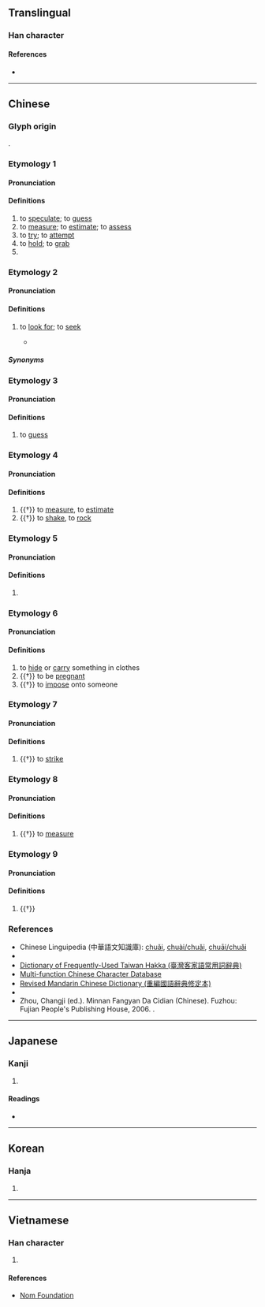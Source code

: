 {{character info/new}}
==Translingual==

===Han character===
{{Han char|rn=64|rad=手|as=09|sn=12|four=52027|canj=QUMB|ids=⿰扌耑}}

====References====
* {{Han ref|kx=0443.130|dkj=12371|dj=0794.130|hdz=31917.060|uh=63E3|ud=25571|bh=B4A2|bd=46242}}

----

==Chinese==
{{zh-forms|alt=𢭍,𢰚}}

===Glyph origin===
{{Han etyl}}
{{Han compound|手|c1=s|t1=hand|耑|c2=p|ls=psc}}.

===Etymology 1===
{{zh-forms|alt=㪜}}
{{rfe|zh}}

====Pronunciation====
{{zh-pron
|m=chuǎi
|m-s=
|c=ceoi2,cyun2
|c-t=
|g=
|h=pfs=
|j=
|mb=
|md=
|mn=chhóe
|mn-t=cui2
|w=
|x=
|mc=1
|oc=1,2
|cat=v,pn
}}

====Definitions====
{{zh-hanzi}}

# to [[speculate]]; to [[guess]]
# to [[measure]]; to [[estimate]]; to [[assess]]
# to [[try]]; to [[attempt]]
# to [[hold]]; to [[grab]]
# {{surname|lang=zh}}

===Etymology 2===
{{zh-forms|alt=找}}

====Pronunciation====
{{zh-pron
|mn=xm,tp,mg,hc:chhē/zz,kh,tn,tc,yl:chhōe/qz,sx,km,hc:chhēr/lk:chhěr
|mn-t=cuê7
|dial=n
|cat=v
}}

====Definitions====
{{zh-hanzi}}

# {{lb|zh|Min Nan}} to [[look for]]; to [[seek]]
#* {{zh-x|明知 愛情 是 毒藥，偏偏 一 喙\嘴 共\甲{kā} 啉\喝{lim} 落{lo̍h}；等 到{kah} 情{chêng} 火 一直 燒，'''找{chhōe}''' 無 止痛 的 解藥。|[I] clearly knew love is a poison, [but I] still drank it; by the time the fire of love was ceaselessly burning, [I still] could not '''find''' a painkilling antidote.|TW|ref={{lang|zh|{{w|lang=zh|蕭玉芬}}}}, {{lang|zh|毒藥}}}}

=====Synonyms=====
{{zh-dial|找}}

===Etymology 3===
{{zh-forms|alt=慱,𬣍}}

====Pronunciation====
{{zh-pron
|h=pfs=thòn;gd=ton2
|dial=n
|cat=v
}}

====Definitions====
{{zh-hanzi}}

# {{lb|zh|Hakka}} to [[guess]]

===Etymology 4===
{{zh-forms|alt=挆,挅}}

====Pronunciation====
{{zh-pron
|m=duǒ
|c=
|mn=
|mc=2
|oc=n,1
|dial=n
|cat=v
}}

====Definitions====
{{zh-hanzi}}

# {{†}} to [[measure]], to [[estimate]]
# {{†}} to [[shake]], to [[rock]]

===Etymology 5===
{{zh-forms}}

====Pronunciation====
{{zh-pron
|m=揣
|c=
|mn=
|dial=n
|cat=
}}

====Definitions====
{{zh-hanzi}}

# {{zh-only used in|囊揣||掙揣}}

===Etymology 6===

====Pronunciation====
{{zh-pron
|m=chuāi,chuǎi,2nb=Taiwan
|c=
|mn=
|dial=n
|cat=v
}}

====Definitions====
{{zh-hanzi}}

# to [[hide]] or [[carry]] something in clothes
# {{†}} to be [[pregnant]]
# {{†}} to [[impose]] onto someone

===Etymology 7===

====Pronunciation====
{{zh-pron
|m=zhuī
|c=
|mn=
|mc=
|oc=
|dial=n
|cat=v
}}

====Definitions====
{{zh-hanzi}}

# {{†}} to [[strike]]

===Etymology 8===

====Pronunciation====
{{zh-pron
|m=chuàn
|c=
|mn=
|mc=
|oc=
|dial=n
|cat=v
}}

====Definitions====
{{zh-hanzi}}

# {{†}} to [[measure]]

===Etymology 9===

====Pronunciation====
{{zh-pron
|m=tuán
|c=tyun4
|mc=
|oc=
|dial=n
|cat=a
}}

====Definitions====
{{zh-hanzi}}

# {{†}} {{zh-alt-form|團|[[assemble]]d; [[gather]]ed}}

===References===
* Chinese Linguipedia (中華語文知識庫): [http://chinese-linguipedia.org/clk/search/%E6%8F%A3/91315/187036 chuǎi], [http://chinese-linguipedia.org/clk/search/%E6%8F%A3/91315/187037 chuài/chuǎi], [http://chinese-linguipedia.org/clk/search/%E6%8F%A3/91315/187038 chuāi/chuǎi]
* {{R:twedu|A01623}}
* [http://hakka.dict.edu.tw/hakkadict/result_detail.jsp?n_no=13131&soundtype=0&sample=%E6%8F%A3 Dictionary of Frequently-Used Taiwan Hakka (臺灣客家語常用詞辭典)]
* [http://humanum.arts.cuhk.edu.hk/Lexis/lexi-mf/search.php?word=%E6%8F%A3 Multi-function Chinese Character Database]
* [http://dict.revised.moe.edu.tw/cgi-bin/cbdic/gsweb.cgi?o=dcbdic&searchid=W00000008615 Revised Mandarin Chinese Dictionary (重編國語辭典修定本)]
* {{thcwd|8434}}
* Zhou, Changji (ed.). Minnan Fangyan Da Cidian (Chinese). Fuzhou: Fujian People's Publishing House, 2006. {{ISBN|7-211-03896-9}}.

----

==Japanese==

===Kanji===
{{ja-kanji|grade=|rs=手09}}

# {{defn|lang=ja|sort=手09}}

====Readings====
* {{ja-readings
|goon=すい
|kanon=すい
|kanyoon=し
|on=たん
|kun=はか-る, さだ-める
}}

----

==Korean==

===Hanja===
{{ko-hanja|hangeul=[[취]], [[타]]|eumhun=}}

# {{defn|lang=ko|sort=手09}}

----

==Vietnamese==

===Han character===
{{vi-hantu|rs=手09|[[suý]], [[suỷ]]}}

# {{defn|lang=vi|sort=手09}}

====References====
* [http://nomfoundation.org/common/nom_details.php?codepoint=63e3 Nom Foundation]